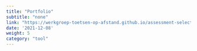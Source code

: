 ```yaml
---
title: "Portfolio"
subtitle: "none"
link: "https://werkgroep-toetsen-op-afstand.github.io/assessment-selection-tool/en/methods/portfolio/"
date: '2021-12-08'
weight: 5
category: "tool"
---
```

